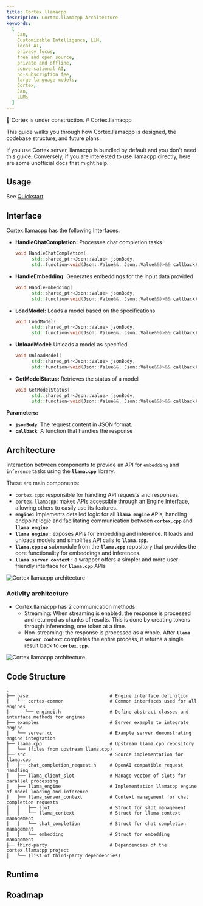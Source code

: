 ```yaml
---
title: Cortex.llamacpp
description: Cortex.llamacpp Architecture
keywords:
  [
    Jan,
    Customizable Intelligence, LLM,
    local AI,
    privacy focus,
    free and open source,
    private and offline,
    conversational AI,
    no-subscription fee,
    large language models,
    Cortex,
    Jan,
    LLMs
  ]
---
```



<Callout type="warning">
🚧 Cortex is under construction.
</Callout>
# Cortex.llamacpp

This guide walks you through how Cortex.llamacpp is designed, the codebase structure, and future plans.

If you use Cortex server, llamacpp is bundled by default and you don’t need this guide. Conversely, if you are interested to use llamacpp directly, here are some unofficial docs that might help.

## Usage

See [Quickstart](/cortex/quickstart)

## Interface

Cortex.llamacpp has the following Interfaces:

- **HandleChatCompletion:** Processes chat completion tasks
    
    ```cpp
    void HandleChatCompletion(
          std::shared_ptr<Json::Value> jsonBody,
          std::function<void(Json::Value&&, Json::Value&&)>&& callback);
    ```
    
- **HandleEmbedding:** Generates embeddings for the input data provided
    
    ```cpp
    void HandleEmbedding(
          std::shared_ptr<Json::Value> jsonBody,
          std::function<void(Json::Value&&, Json::Value&&)>&& callback);
    ```
    
- **LoadModel:** Loads a model based on the specifications
    
    ```cpp
    void LoadModel(
          std::shared_ptr<Json::Value> jsonBody,
          std::function<void(Json::Value&&, Json::Value&&)>&& callback);
    ```
    
- **UnloadModel:** Unloads a model as specified
    
    ```cpp
    void UnloadModel(
          std::shared_ptr<Json::Value> jsonBody,
          std::function<void(Json::Value&&, Json::Value&&)>&& callback);
    ```
    
- **GetModelStatus:** Retrieves the status of a model
    
    ```cpp
    void GetModelStatus(
          std::shared_ptr<Json::Value> jsonBody,
          std::function<void(Json::Value&&, Json::Value&&)>&& callback);
    ```
    

**Parameters:**

- **`jsonBody`**: The request content in JSON format.
- **`callback`**: A function that handles the response

## Architecture

Interaction between components to provide an API for `embedding` and `inference` tasks using the **`llama.cpp`** library.

These are main components:

- `cortex.cpp`: responsible for handling API requests and responses.
- `cortex.llamacpp`: makes APIs accessible through an Engine Interface, allowing others to easily use its features.
- **`enginei` i**mplements detailed logic for all **`llama engine`** APIs, handling endpoint logic and facilitating communication between **`cortex.cpp`** and **`llama engine`**.
- **`llama engine` :** exposes APIs for embedding and inference. It loads and unloads models and simplifies API calls to **`llama.cpp`**.
- **`llama.cpp` : a** submodule from the **`llama.cpp`** repository that provides the core functionality for embeddings and inferences.
- **`llama server context` :** a wrapper offers a simpler and more user-friendly interface for **`llama.cpp`** APIs

![Cortex llamacpp architecture](./_assets/cortex-llamacpp-arch.png)

### Activity architecture

- Cortex.llamacpp has 2 communication methods:
    - Streaming: When streaming is enabled, the response is processed and returned as chunks of results. This is done by creating tokens through inferencing, one token at a time.
    - Non-streaming: the response is processed as a whole. After **`llama server context`** completes the entire process, it returns a single result back to **`cortex.cpp`**.

![Cortex llamacpp architecture](./_assets/cortex-llamacpp-act.png)

## Code Structure

```
.
├── base                              # Engine interface definition
|   └── cortex-common                 # Common interfaces used for all engines
|      └── enginei.h                  # Define abstract classes and interface methods for engines
├── examples                          # Server example to integrate engine
│   └── server.cc                     # Example server demonstrating engine integration
├── llama.cpp                         # Upstream llama.cpp repository
│   └── (files from upstream llama.cpp)
├── src                               # Source implementation for llama.cpp
│   ├── chat_completion_request.h     # OpenAI compatible request handling
│   ├── llama_client_slot             # Manage vector of slots for parallel processing
│   ├── llama_engine                  # Implementation llamacpp engine of model loading and inference 
│   ├── llama_server_context          # Context management for chat completion requests
│   │   ├── slot                      # Struct for slot management
│   │   └── llama_context             # Struct for llama context management
|   |   └── chat_completion           # Struct for chat completion management
|   |   └── embedding                 # Struct for embedding management
├── third-party                       # Dependencies of the cortex.llamacpp project
│   └── (list of third-party dependencies)
```

## Runtime

## Roadmap
